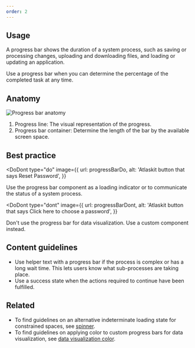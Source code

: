 ```yaml
---
order: 2
---
```



## Usage

A progress bar shows the duration of a system process, such as saving or processing changes, uploading and downloading files, and loading or updating an application.

Use a progress bar when you can determine the percentage of the completed task at any time.

## Anatomy

![Progress bar anatomy](/images/progress-bar-anatomy.png)

1. Progress line: The visual representation of the progress.
2. Progress bar container: Determine the length of the bar by the available screen space.

## Best practice

<DoDont
  type="do"
  image={{
    url: progressBarDo,
    alt: 'Atlaskit button that says Reset Password',
  }}
>
  Use the progress bar component as a loading indicator or to communicate the
  status of a system process.
</DoDont>

<DoDont
  type="dont"
  image={{
    url: progressBarDont,
    alt: 'Atlaskit button that says Click here to choose a password',
  }}
>
  Don't use the progress bar for data visualization. Use a custom component
  instead.
</DoDont>

## Content guidelines

- Use helper text with a progress bar if the process is complex or has a long wait time. This lets users know what sub-processes are taking place.
- Use a success state when the actions required to continue have been fulfilled.

## Related

- To find guidelines on an alternative indeterminate loading state for constrained spaces, see [spinner](/components/spinner).
- To find guidelines on applying color to custom progress bars for data visualization, see [data visualization color](/foundations/color-new/data-visualization-color/).
